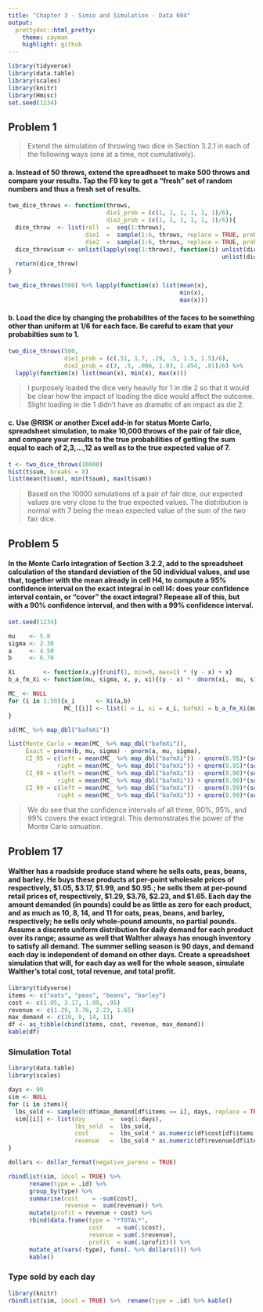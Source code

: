 ```yaml
---
title: "Chapter 3 - Simio and Simulation - Data 604"
output:
  prettydoc::html_pretty:
    theme: cayman
    highlight: github
---
```


```r
library(tidyverse)
library(data.table)
library(scales)
library(knitr)
library(Hmisc)
set.seed(1234)
```

## Problem 1

> Extend the simulation of throwing two dice in Section 3.2.1 in each of the following ways (one at a time, not cumulatively).

#### a. Instead of 50 throws, extend the spreadhseet to make 500 throws and compare your results. Tap the F9 key to get a "fresh" set of random numbers and thus a fresh set of results. 

```r
two_dice_throws <- function(throws, 
                            die1_prob = (c(1, 1, 1, 1, 1, 1)/6), 
                            die2_prob = (c(1, 1, 1, 1, 1, 1)/6)){
  dice_throw  <- list(roll  =  seq(1:throws),
                      die1  =  sample(1:6, throws, replace = TRUE, prob = die1_prob), 
                      die2  =  sample(1:6, throws, replace = TRUE, prob = die2_prob))
  dice_throw$sum <- unlist(lapply(seq(1:throws), function(i) unlist(dice_throw$die1[i]) + 
                                                             unlist(dice_throw$die2[i])))
  return(dice_throw)
}

two_dice_throws(500) %>% lapply(function(x) list(mean(x), 
                                                 min(x), 
                                                 max(x))) 
```

#### b. Load the dice by changing the probabilites of the faces to be something other than uniform at 1/6 for each face. Be careful to exam that your probabilties sum to 1.

```r
two_dice_throws(500, 
                die1_prob = (c(.51, 1.7, .29, .5, 1.5, 1.5)/6),
                die2_prob = c(3, .5, .006, 1.03, 1.454, .01)/6) %>% 
  lapply(function(x) list(mean(x), min(x), max(x))) 
```

> I purposely loaded the dice very heavily for 1 in die 2 so that it would be clear how the impact of loading the dice would affect the outcome. Slight loading in die 1 didn't have as dramatic of an impact as die 2. 

#### c. Use @RISK or another Excel add-in for status Monte Carlo, spreadsheet simulation, to make 10,000 throws of the pair of fair dice, and compare your results to the true probabilities of getting the sum equal to each of 2,3,...,12 as well as to the true expected value of 7. 

```r
t <- two_dice_throws(10000)
hist(t$sum, breaks = 8)
list(mean(t$sum), min(t$sum), max(t$sum)) 
```

> Based on the 10000 simulations of a pair of fair dice, our expected values are very close to the true expected values. The distribution is normal with 7 being the mean expected value of the sum of the two fair dice. 

## Problem 5 

#### In the Monte Carlo integration of Section 3.2.2, add to the spreadsheet calculation of the standard deviation of the 50 individual values, and use that, together with the mean already in cell H4, to compute a 95% confidence interval on the exact integral in cell I4: does your confidence interval contain, or "cover" the exact integral? Repease all of this, but with a 90% confidence interval, and then with a 99% confidence interval. 

```r
set.seed(1234)

mu    <- 5.8
sigma <- 2.30
a     <- 4.50
b     <- 6.70

Xi        <- function(x,y){runif(1, min=0, max=1) * (y - x) + x}
b_a_fm_Xi <- function(mu, sigma, x, y, xi){(y - x) *  dnorm(xi,  mu, sigma)} 

MC_ <- NULL
for (i in 1:50){x_i      <- Xi(a,b)
                MC_[[i]] <- list(i = i, xi = x_i, bafmXi = b_a_fm_Xi(mu, sigma, a, b, x_i))
}

sd(MC_ %>% map_dbl("bafmXi"))

list(Monte_Carlo = mean(MC_ %>% map_dbl("bafmXi")), 
     Exact = pnorm(b, mu, sigma) - pnorm(a, mu, sigma),
     CI_95 = c(left = mean(MC_ %>% map_dbl("bafmXi")) - qnorm(0.95)*(sd(MC_ %>% map_dbl("bafmXi"))/sqrt(50)), 
              right = mean(MC_ %>% map_dbl("bafmXi")) + qnorm(0.95)*(sd(MC_ %>% map_dbl("bafmXi"))/sqrt(50))),
     CI_90 = c(left = mean(MC_ %>% map_dbl("bafmXi")) - qnorm(0.90)*(sd(MC_ %>% map_dbl("bafmXi"))/sqrt(50)), 
              right = mean(MC_ %>% map_dbl("bafmXi")) + qnorm(0.90)*(sd(MC_ %>% map_dbl("bafmXi"))/sqrt(50))),
     CI_99 = c(left = mean(MC_ %>% map_dbl("bafmXi")) - qnorm(0.99)*(sd(MC_ %>% map_dbl("bafmXi"))/sqrt(50)), 
              right = mean(MC_ %>% map_dbl("bafmXi")) + qnorm(0.99)*(sd(MC_ %>% map_dbl("bafmXi"))/sqrt(50))))
```
> We do see that the confidence intervals of all three, 90%, 95%, and 99% covers the exact integral. This demonstrates the power of the Monte Carlo simuation. 

## Problem 17

#### Walther has a roadside produce stand where he sells oats, peas, beans, and barley. He buys these products at per-point wholesale prices of respectively, \$1.05, \$3.17, \$1.99, and \$0.95.; he sells them at per-pound retail prices of, respectively, \$1.29, \$3.76, \$2.23, and \$1.65. Each day the amount demanded (in pounds) could be as little as zero for each product, and as much as 10, 8, 14, and 11 for oats, peas, beans, and barley, respectively; he sells only whole-pound amounts, no partial pounds. Assume a discrete uniform distribution for daily demand for each product over its range; assume as well that Walther always has enough inventory to satisfy all demand. The summer selling season is 90 days, and demand each day is independent of demand on other days. Create a spreadsheet simulation that will, for each day as well for the whole season, simulate Walther's total cost, total revenue, and total profit. 

```r
library(tidyverse)
items <- c("oats", "peas", "beans", "barley")
cost <- c(1.05, 3.17, 1.99, .95)
revenue <- c(1.29, 3.76, 2.23, 1.65)
max_demand <- c(10, 8, 14, 11)
df <- as_tibble(cbind(items, cost, revenue, max_demand))
kable(df)
```

### Simulation Total

```r
library(data.table)
library(scales)

days <- 90
sim <- NULL
for (i in items){
  lbs_sold <- sample(0:df$max_demand[df$items == i], days, replace = TRUE)
  sim[[i]] <- list(day       =  seq(1:days),
                   lbs_sold  =  lbs_sold, 
                   cost      =  lbs_sold * as.numeric(df$cost[df$items == i]),
                   revenue   =  lbs_sold * as.numeric(df$revenue[df$items == i]))
}

dollars <- dollar_format(negative_parens = TRUE)

rbindlist(sim, idcol = TRUE) %>% 
      rename(type = .id) %>%
      group_by(type) %>%
      summarise(cost    = -sum(cost),
                revenue =  sum(revenue)) %>%
      mutate(profit = revenue + cost) %>%
      rbind(data.frame(type = "*TOTAL*", 
                       cost    = sum(.$cost),
                       revenue = sum(.$revenue),
                       profit  = sum(.$profit))) %>%
      mutate_at(vars(-type), funs(. %>% dollars())) %>% 
      kable()

```

### Type sold by each day

```r
library(knitr)
rbindlist(sim, idcol = TRUE) %>%  rename(type = .id) %>% kable()
```

